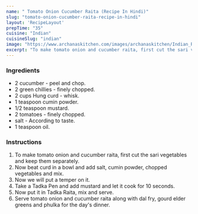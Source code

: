 ---
name: " Tomato Onion Cucumber Raita (Recipe In Hindi)"
slug: "tomato-onion-cucumber-raita-recipe-in-hindi"
layout: 'RecipeLayout'
prepTime: "35"
cuisine: "Indian"
cuisineSlug: "indian"
image: "https://www.archanaskitchen.com/images/archanaskitchen/Indian_Raitas/Tomato_Onion_Cucumber_Raita_Recipe-1-2.jpg"
excerpt: "To make tomato onion and cucumber raita, first cut the sari vegetables and keep them separately"
---

### Ingredients

-  2 cucumber - peel and chop.
-  2 green chillies - finely chopped.
- 2 cups Hung curd - whisk.
-  1 teaspoon cumin powder.
-  1/2 teaspoon mustard.
-  2 tomatoes - finely chopped.
-  salt - According to taste.
-  1 teaspoon oil.

### Instructions

1. To make tomato onion and cucumber raita, first cut the sari vegetables and keep them separately.
1. Now beat curd in a bowl and add salt, cumin powder, chopped vegetables and mix.
1. Now we will put a temper on it.
1. Take a Tadka Pen and add mustard and let it cook for 10 seconds.
1. Now put it in Tadka Raita, mix and serve.
1. Serve tomato onion and cucumber raita along with dal fry, gourd elder greens and phulka for the day's dinner.
